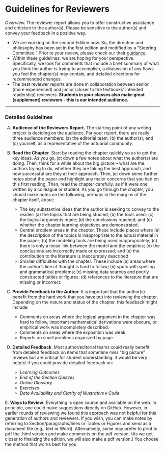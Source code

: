 
# Guidelines for Reviewers {-#CGuideReviewers}


*Overview.* The reviewer report allows you to offer constructive assistance and criticism to the author(s). Please be sensitive to the author(s) and convey your feedback in a positive way. 

*  We are working on the second Edition now. So, the direction and philosophy has been set in the first edition and modified by a "Steering Committee." Prior to your review, please check our their [guidance](https://openacttextdev.github.io/LDA_Ed2_Strategy/CGuide.html). 
*  Within these guidelines, we are hoping for your perspective. Specifically, we look for comments that include a brief summary of what you think the author is trying to accomplish, a discussion of any flaws you feel the chapter(s) may contain, and detailed directions for recommended changes. 
*  The best reviewer reports are done in collaboration between senior (more experienced) and junior (closer to the textbooks’ intended readership) reviewers. **Students in your classes also make great (supplement) reviewers - this is our intended audience.**

***

### **Detailed Guidelines** {-}

A.  **Audience of the Reviewers Report.** The starting point of any writing project is deciding on the audience. For your report, there are really three audience members: (a) the editorial team; (b) the author(s); and (c) yourself, as a representative of the actuarial community.

B.  **Read the Chapter**. Start by reading the chapter quickly so as to get the key ideas. As you go, jot down a few notes about what the author(s) are doing. Then, think for a while about the big picture -- what are the authors trying to do, whether they are taking the best approach, and how successful are they at their approach. Then, jot down some further notes about the paper and highlight any major concerns that you had on this first reading. Then, read the chapter carefully, as if it were one written by a colleague or student.  As you go through the chapter, you should make notes on the following, perhaps in the margins of the chapter itself, about:
    *   The key substantive ideas that the author is seeking to convey to the reader: (a) the topics that are being studied, (b) the tools used; (c) the logical arguments made; (d) the conclusions reached; and (e) whether the chapter learning objectives are demonstrated.
    *   Central problem areas in the chapter. These include places where (a) the description of the topics is inappropriate to the actual material in the paper; (b) the modeling tools are being used inappropriately; (c) there is only a loose link between the model and the empirics; (d) the conclusions are incorrectly made or expressed; and (e) the contribution to the literature is inaccurately described.
    *   Smaller difficulties with the chapter. These include (a) areas where the author's line of thought is hard to follow; (b) spots with spelling and grammatical problems; (c) missing data sources and poorly constructed tables or figures; (d) references to the literature that are missing or incorrect.

 C.  **Provide Feedback to the Author.** It is important that the author(s) benefit from the hard work that you have put into reviewing the chapter. Depending on the nature and status of the chapter, this feedback might include:
     *   Comments on areas where the logical argument in the chapter was hard to follow, important mathematical derivations were obscure, or empirical work was incompletely described.
     *   Comments on areas where the exposition was weak.
     *   Reports on small problems organized by page.

D.   **Detailed Feedback**. Most author/editorial teams could really benefit from detailed feedback on items that sometime miss "big picture" reviews but are critical for student understanding. It would be very helpful if you could provide detailed feedback on:
     *  *Learning Outcomes*
     *  *End of the Section Quizzes*
     *  *Online Glossary*
     *  *Exercises*
     *  *Data Availability and Clarity of Illustrative `R` Code*

E. **Ways to Review**.  Everything is open source and available on the web. In principle, one could make suggestions directly on GitHub. However, in earlier rounds of reviewing we found this approach was not helpful for this generation of authors and reviewers. If you wish, you can make notes by referring to Section/paragraphs/lines or Tables or Figures and send as a document file (e.g., text or Word). Alternatively, some may prefer to print to pdf the .html version and make comments on the pdf version. (As we get closer to finalizing the edition, we will also make a pdf version.) You choose the method that works best for you.

